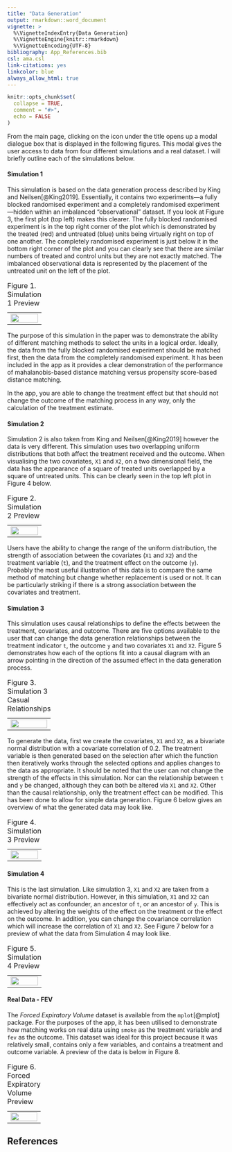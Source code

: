 ```yaml
---
title: "Data Generation"
output: rmarkdown::word_document
vignette: >
  %\VignetteIndexEntry{Data Generation}
  %\VignetteEngine{knitr::rmarkdown}
  %\VignetteEncoding{UTF-8}
bibliography: App_References.bib
csl: ama.csl
link-citations: yes
linkcolor: blue
always_allow_html: true
---
```


```r
knitr::opts_chunk$set(
  collapse = TRUE,
  comment = "#>",
  echo = FALSE
)
```

```{=html}
<script src="https://kit.fontawesome.com/e10eea7053.js" crossorigin="anonymous"></script>
```


From the main page, clicking on the <i class="fas fa-cog"></i> icon under the title opens up a modal dialogue box that is displayed in the following figures. This modal gives the user access to data from four different simulations and a real dataset. I will briefly outline each of the simulations below.

#### Simulation 1

This simulation is based on the data generation process described by King and Neilsen[@King2019]. Essentially, it contains two experiments---a fully blocked randomised experiment and a completely randomised experiment---hidden within an imbalanced "observational" dataset. If you look at Figure 3, the first plot (top left) makes this clearer. The fully blocked randomised experiment is in the top right corner of the plot which is demonstrated by the treated (red) and untreated (blue) units being virtually right on top of one another. The completely randomised experiment is just below it in the bottom right corner of the plot and you can clearly see that there are similar numbers of treated and control units but they are not exactly matched. The imbalanced observational data is represented by the placement of the untreated unit on the left of the plot.

```{=html}
<table style="border: none;">
  <caption style="text-align:left; caption-side:top;"> Figure 1. Simulation 1 Preview</caption>
  <tr>
  	  <td style="text-align:center"><img src="../man/figures/App_Sim1.png" border=0 width="100%"> </img></td>
  </tr>
</table>
```
The purpose of this simulation in the paper was to demonstrate the ability of different matching methods to select the units in a logical order. Ideally, the data from the fully blocked randomised experiment should be matched first, then the data from the completely randomised experiment. It has been included in the app as it provides a clear demonstration of the performance of mahalanobis-based distance matching versus propensity score-based distance matching.

In the app, you are able to change the treatment effect but that should not change the outcome of the matching process in any way, only the calculation of the treatment estimate.

#### Simulation 2

Simulation 2 is also taken from King and Neilsen[@King2019] however the data is very different. This simulation uses two overlapping uniform distributions that both affect the treatment received and the outcome. When visualising the two covariates, `X1` and `X2`, on a two dimensional field, the data has the appearance of a square of treated units overlapped by a square of untreated units. This can be clearly seen in the top left plot in Figure 4 below.

```{=html}
<table style="border: none;">
  <caption style="text-align:left; caption-side:top;"> Figure 2. Simulation 2 Preview</caption>
  <tr>
  	  <td style="text-align:center"><img src="../man/figures/App_Sim2.png" border=0 width="100%"> </img></td>
  </tr>
</table>
```
Users have the ability to change the range of the uniform distribution, the strength of association between the covariates (`X1` and `X2`) and the treatment variable (`t`), and the treatment effect on the outcome (`y`). Probably the most useful illustration of this data is to compare the same method of matching but change whether replacement is used or not. It can be particularly striking if there is a strong association between the covariates and treatment.

#### Simulation 3

This simulation uses causal relationships to define the effects between the treatment, covariates, and outcome. There are five options available to the user that can change the data generation relationships between the treatment indicator `t`, the outcome `y` and two covariates `X1` and `X2`. Figure 5 demonstrates how each of the options fit into a causal diagram with an arrow pointing in the direction of the assumed effect in the data generation process. 

```{=html}
<table style="border: none;">
  <caption style="text-align:left; caption-side:top;">Figure 3. Simulation 3 Casual Relationships</caption>
  <tr>
  	  <td style="text-align:center"><img src="../man/figures/Sim3_causal.jpeg" border=0 width="100%"> </img></td>
  </tr>
</table>
```
To generate the data, first we create the covariates, `X1` and `X2`, as a bivariate normal distribution with a covariate correlation of 0.2. The treatment variable is then generated based on the selection after which the function then iteratively works through the selected options and applies changes to the data as appropriate. It should be noted that the user can not change the strength of the effects in this simulation. Nor can the relationship between `t` and `y` be changed, although they can both be altered via `X1` and `X2`. Other than the causal relationship, only the treatment effect can be modified. This has been done to allow for simple data generation. Figure 6 below gives an overview of what the generated data may look like.

```{=html}
<table style="border: none;">
  <caption style="text-align:left; caption-side:top;">Figure 4. Simulation 3 Preview</caption>
  <tr>
  	  <td style="text-align:center"><img src="../man/figures/App_Sim3.png" border=0 width="100%"> </img></td>
  </tr>
</table>
```
#### Simulation 4

This is the last simulation. Like simulation 3, `X1` and `X2` are taken from a bivariate normal distribution. However, in this simulation, `X1` and `X2` can effectively act as confounder, an ancestor of `t`, or an ancestor of `y`. This is achieved by altering the weights of the effect on the treatment or the effect on the outcome. In addition, you can change the covariance correlation which will increase the correlation of `X1` and `X2`. See Figure 7 below for a preview of what the data from Simulation 4 may look like.

```{=html}
<table style="border: none;">
  <caption style="text-align:left; caption-side:top;">Figure 5. Simulation 4 Preview</caption>
  <tr>
  	  <td style="text-align:center"><img src="../man/figures/App_Sim4.png" border=0 width="100%"> </img></td>
  </tr>
</table>
```
#### Real Data - FEV

The *Forced Expiratory Volume* dataset is available from the `mplot`[@mplot] package. For the purposes of the app, it has been utilised to demonstrate how matching works on real data using `smoke` as the treatment variable and `fev` as the outcome. This dataset was ideal for this project because it was relatively small, contains only a few variables, and contains a treatment and outcome variable. A preview of the data is below in Figure 8.

```{=html}
<table style="border: none;">
  <caption style="text-align:left; caption-side:top;">Figure 6. Forced Expiratory Volume Preview</caption>
  <tr>
  	  <td style="text-align:center"><img src="../man/figures/App_fev.png" border=0 width="100%"> </img></td>
  </tr>
</table>
```

## References
